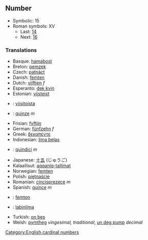 ==Number==

*Symbolic: 15
*Roman symbols: XV
**Last: [[fourteen|14]]
**Next: [[sixteen|16]]

===Translations===

*Basque: [[hamabost]]
*Breton: [[pemzek]]
*Czech: [[patnáct]]
*Danish: [[femten]]
*Dutch: [[vijftien]] ''f''
*Esperanto: [[dek kvin]]
*Estonian: [[viisteist]]
*{{fi}}: [[viisitoista]]
*{{fr}}: [[quinze]] ''m''
*Frisian: [[fyftjin]]
*German: [[fünfzehn]] ''f''
*Greek: [[δεκαπέντε]]
*Indonesian: [[lima belas]]
*{{it}}: [[quindici]] ''m''
*Japanese: [[十五]] (じゅうご)
*Kalaallisut: [[aqqaniq-tallimat]]
*Norwegian: [[femten]]
*Polish: [[piętnaście]]
*Romanian: [[cincisprezece]] ''m''
*Spanish: [[quince]] ''m''
*{{sv}}: [[femton]]
*{{tl}}: [[labinlima]]
*Turkish: [[on beş]]
*Welsh: [[pymtheg]] ''vingesimal, traditional'', [[un deg pump]] ''decimal''

[[Category:English cardinal numbers]]